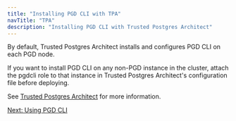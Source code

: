 ```yaml
---
title: "Installing PGD CLI with TPA"
navTitle: "TPA"
description: "Installing PGD CLI with Trusted Postgres Architect"
---
```


By default, Trusted Postgres Architect installs and configures PGD CLI on each PGD node. 

If you want to install PGD CLI on any non-PGD instance in the cluster, attach the pgdcli role to that instance in Trusted Postgres Architect's configuration file before deploying. 

See [Trusted Postgres Architect](/tpa/latest/) for more information.

[Next: Using PGD CLI](../using_cli)
